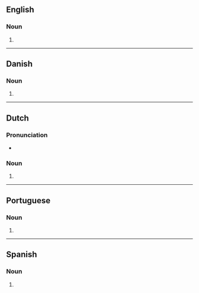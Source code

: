{{also|Websites|web-sites|web sites|Web sites}}
==English==

===Noun===
{{head|en|noun plural form}}

# {{plural of|website|lang=en}}

----

==Danish==

===Noun===
{{head|da|noun form|g=n|g2=c}}

# {{plural indefinite of|website|lang=da}}

----

==Dutch==

===Pronunciation===
* {{audio|Nl-websites.ogg|Audio|lang=nl}}

===Noun===
{{head|nl|noun plural form}}

# {{nl-noun form of|pl|website}}

----

==Portuguese==

===Noun===
{{head|pt|noun plural form}}

# {{plural of|website|lang=pt}}

----

==Spanish==

===Noun===
{{head|es|noun form|g=m-p}}

# {{plural of|website|lang=es}}